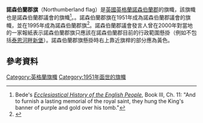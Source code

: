 {{Infobox flag
| Name = Northumberland
| Article = 
| Type = 
| Image = Flag of Northumberland.svg
| Nickname = 
| Morenicks = 
| Use = 
| Symbol = 
| Proportion = 3:5
| Adoption = 1951
| Design = 
| Designer = [[紋章院|紋章院]]
}}
'''諾森伯蘭郡旗'''（Northumberland flag）是[[英國|英國]][[英格蘭|英格蘭]][[諾森伯蘭郡|諾森伯蘭郡]]的旗幟，該旗幟也是諾森伯蘭郡議會的旗幟<ref>Bede's ''[[Ecclesiastical_History_of_the_English_People|Ecclesiastical History of the English People]]'', Book III, Ch. 11: "And to furnish a lasting memorial of the royal saint, they hung the King's banner of purple and gold over his tomb."</ref>。。諾森伯蘭郡旗在1951年成為諾森伯蘭郡議會的旗幟，並在1995年成為諾森伯蘭郡旗<ref name="flag">{{cite web |url=http://www.northumberland.gov.uk/vg/flag.html |title=The Northumberland Flag Northumberland Northumbria England UK GB (page 113) |publisher=Web.archive.org |date=2005-06-24 |accessdate=2010-09-25 |archiveurl=https://web.archive.org/web/20050624074238/http://www.northumberland.gov.uk/vg/flag.html |archivedate=2005-06-24 |deadurl=yes }}</ref>。諾森伯蘭郡議會發言人曾在2000年對當地的一家報紙表示諾森伯蘭郡旗只應該在諾森伯蘭郡目前的行政範圍懸掛（例如不包括[[泰恩河畔新堡|泰恩河畔新堡]]）。諾森伯蘭郡旗懸掛時右上靠近旗桿的部分應為黃色。

==參考資料==
{{reflist}}

[[Category:英格蘭旗幟|Category:英格蘭旗幟]]
[[Category:1951年面世的旗幟|Category:1951年面世的旗幟]]